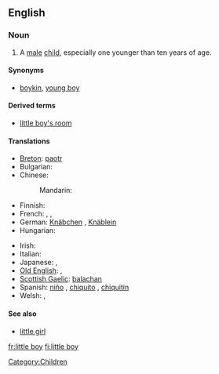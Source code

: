 ==English==

===Noun===
{{en-noun|sg=[[little]] [[boy]]}}

# A [[male]] [[child]], especially one younger than ten years of age.

====Synonyms====
* [[boykin]], [[young boy]]

====Derived terms====
* [[little boy's room]]

====Translations====
{{trans-top|a diminutive male child}}
* [[Breton]]: [[paotr]] {{m}}
* Bulgarian: {{t-|bg|момченце}}
* Chinese:
*: Mandarin: {{t|cmn|小男孩|tr=xiǎonánhái|sc=Hani}}
* Finnish: {{t-|fi|pikkupoika}}
* French: {{t+|fr|garçonnet|m}}, {{t+|fr|petit|m}}, {{t+|fr|gamin|m}}
* German: [[Knäbchen]] {{m}}, [[Knäblein]] {{m}}
* Hungarian: {{t+|hu|kisfiú}}
{{trans-mid}}
* Irish: {{t+|ga|buachaill|m|xs=Irish}}
* Italian: {{t+|it|bambino|m}}
* Japanese: {{t-|ja|男の子|tr=otoko no ko}}, {{t|ja|男児|tr=danji}}
* [[Old English]]: {{t-|ang|cnafa|m|xs=Old English}}, {{t-|ang|cniht|m|xs=Old English}}
* [[Scottish Gaelic]]: [[balachan]] {{m}}
* Spanish: [[niño]] {{m}}, [[chiquito]] {{m}}, [[chiquitin]] {{m}}
* Welsh: {{t-|cy|bachgennyn|m|xs=Welsh}}, {{t-|cy|bachgenyn|m|xs=Welsh}}
{{trans-bottom}}

====See also====
* [[little girl]]

[[Category:Children]]

[[fr:little boy]]
[[fi:little boy]]
